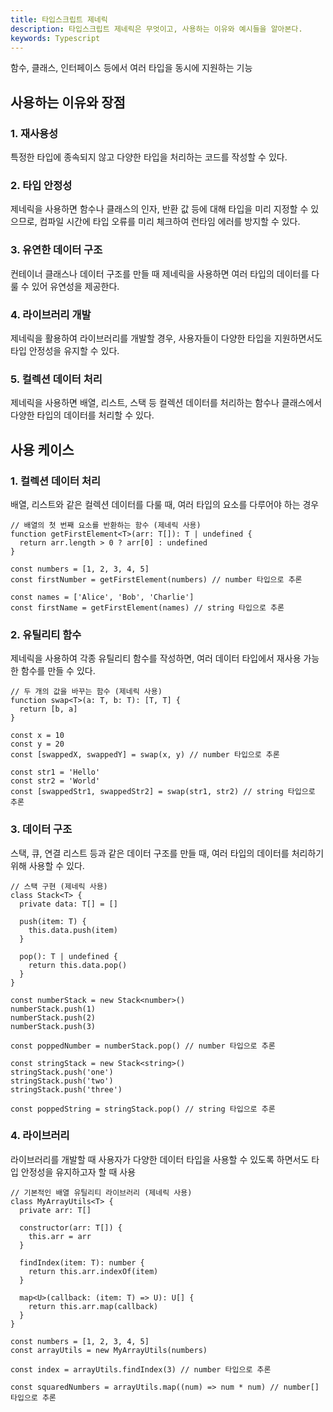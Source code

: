 ```yaml
---
title: 타입스크립트 제네릭
description: 타입스크립트 제네릭은 무엇이고, 사용하는 이유와 예시들을 알아본다.
keywords: Typescript
---
```


함수, 클래스, 인터페이스 등에서 여러 타입을 동시에 지원하는 기능

## 사용하는 이유와 장점

### 1. 재사용성

특정한 타입에 종속되지 않고 다양한 타입을 처리하는 코드를 작성할 수 있다.

### 2. 타입 안정성

제네릭을 사용하면 함수나 클래스의 인자, 반환 값 등에 대해 타입을 미리 지정할 수 있으므로, 컴파일 시간에 타입 오류를 미리 체크하여 런타임 에러를 방지할 수 있다.

### 3. 유연한 데이터 구조

컨테이너 클래스나 데이터 구조를 만들 때 제네릭을 사용하면 여러 타입의 데이터를 다룰 수 있어 유연성을 제공한다.

### 4. 라이브러리 개발

제네릭을 활용하여 라이브러리를 개발할 경우, 사용자들이 다양한 타입을 지원하면서도 타입 안정성을 유지할 수 있다.

### 5. 컬렉션 데이터 처리

제네릭을 사용하면 배열, 리스트, 스택 등 컬렉션 데이터를 처리하는 함수나 클래스에서 다양한 타입의 데이터를 처리할 수 있다.

## 사용 케이스

### 1. 컬렉션 데이터 처리

배열, 리스트와 같은 컬렉션 데이터를 다룰 때, 여러 타입의 요소를 다루어야 하는 경우

```tsx
// 배열의 첫 번째 요소를 반환하는 함수 (제네릭 사용)
function getFirstElement<T>(arr: T[]): T | undefined {
  return arr.length > 0 ? arr[0] : undefined
}

const numbers = [1, 2, 3, 4, 5]
const firstNumber = getFirstElement(numbers) // number 타입으로 추론

const names = ['Alice', 'Bob', 'Charlie']
const firstName = getFirstElement(names) // string 타입으로 추론
```

### 2. 유틸리티 함수

제네릭을 사용하여 각종 유틸리티 함수를 작성하면, 여러 데이터 타입에서 재사용 가능한 함수를 만들 수 있다.

```tsx
// 두 개의 값을 바꾸는 함수 (제네릭 사용)
function swap<T>(a: T, b: T): [T, T] {
  return [b, a]
}

const x = 10
const y = 20
const [swappedX, swappedY] = swap(x, y) // number 타입으로 추론

const str1 = 'Hello'
const str2 = 'World'
const [swappedStr1, swappedStr2] = swap(str1, str2) // string 타입으로 추론
```

### 3. 데이터 구조

스택, 큐, 연결 리스트 등과 같은 데이터 구조를 만들 때, 여러 타입의 데이터를 처리하기 위해 사용할 수 있다.

```tsx
// 스택 구현 (제네릭 사용)
class Stack<T> {
  private data: T[] = []

  push(item: T) {
    this.data.push(item)
  }

  pop(): T | undefined {
    return this.data.pop()
  }
}

const numberStack = new Stack<number>()
numberStack.push(1)
numberStack.push(2)
numberStack.push(3)

const poppedNumber = numberStack.pop() // number 타입으로 추론

const stringStack = new Stack<string>()
stringStack.push('one')
stringStack.push('two')
stringStack.push('three')

const poppedString = stringStack.pop() // string 타입으로 추론
```

### 4. 라이브러리

라이브러리를 개발할 때 사용자가 다양한 데이터 타입을 사용할 수 있도록 하면서도 타입 안정성을 유지하고자 할 때 사용

```tsx
// 기본적인 배열 유틸리티 라이브러리 (제네릭 사용)
class MyArrayUtils<T> {
  private arr: T[]

  constructor(arr: T[]) {
    this.arr = arr
  }

  findIndex(item: T): number {
    return this.arr.indexOf(item)
  }

  map<U>(callback: (item: T) => U): U[] {
    return this.arr.map(callback)
  }
}

const numbers = [1, 2, 3, 4, 5]
const arrayUtils = new MyArrayUtils(numbers)

const index = arrayUtils.findIndex(3) // number 타입으로 추론

const squaredNumbers = arrayUtils.map((num) => num * num) // number[] 타입으로 추론
```
